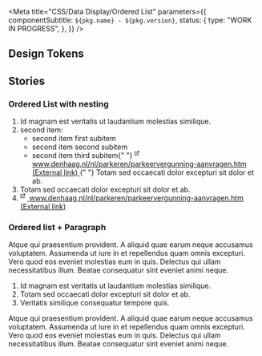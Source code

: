 
<Meta
  title="CSS/Data Display/Ordered List"
  parameters={{
    componentSubtitle: `${pkg.name} - ${pkg.version}`,
    status: {
      type: "WORK IN PROGRESS",
    },
  }}
/>

<Description markdown={readme} />

## Design Tokens

<DesignTokenDocBlock categoryName="Ordered List" viewType="table" />

## Stories

### Ordered List with nesting

<Canvas>
  <Story name="Ordered list">
    <ol className="denhaag-ordered-list">
      <li>Id magnam est veritatis ut laudantium molestias similique.</li>
      <li>
        second item:
        <ul className="denhaag-unordered-list denhaag-unordered-list--lower-alpha">
          <li>second item first subitem</li>
          <li>second item second subitem</li>
          <li>
            second item third subitem{" "}
            <a
              href="https://www.denhaag.nl/nl/parkeren/parkeervergunning-aanvragen.htm"
              className="denhaag-link denhaag-link--with-icon denhaag-link--with-icon-end"
            >
              <span className="denhaag-link__icon">
                <svg
                  xmlns="http://www.w3.org/2000/svg"
                  width="1em"
                  height="1em"
                  viewBox="0 0 24 24"
                  fill="none"
                  className="denhaag-icon"
                  focusable="false"
                  aria-hidden="true"
                  shapeRendering="auto"
                >
                  <path
                    d="M9.66667 1.66667C9.20643 1.66667 8.83333 1.29357 8.83333 0.833333C8.83333 0.373096 9.20643 0 9.66667 0H14.6667C14.8877 0 15.0996 0.0877975 15.2559 0.244078C15.4122 0.400358 15.5 0.61232 15.5 0.833333L15.5 5.83333C15.5 6.29357 15.1269 6.66667 14.6667 6.66667C14.2064 6.66667 13.8333 6.29357 13.8333 5.83333L13.8333 2.84518L6.08926 10.5893C5.76382 10.9147 5.23618 10.9147 4.91074 10.5893C4.58531 10.2638 4.58531 9.73618 4.91074 9.41074L12.6548 1.66667H9.66667ZM0.5 3.33333C0.5 2.41286 1.24619 1.66667 2.16667 1.66667H6.33333C6.79357 1.66667 7.16667 2.03976 7.16667 2.5C7.16667 2.96024 6.79357 3.33333 6.33333 3.33333H2.16667V13.3333H12.1667V9.16667C12.1667 8.70643 12.5398 8.33333 13 8.33333C13.4602 8.33333 13.8333 8.70643 13.8333 9.16667V13.3333C13.8333 14.2538 13.0871 15 12.1667 15H2.16667C1.24619 15 0.5 14.2538 0.5 13.3333V3.33333Z"
                    fill="currentColor"
                  />
                </svg>
              </span>
              <span className="denhaag-link__label">www.denhaag.nl/nl/parkeren/parkeervergunning-aanvragen.htm</span>
              <span className="denhaag-link__sr-only">(External link)</span>
            </a>{" "}
            Totam sed occaecati dolor excepturi sit dolor et ab.
          </li>
        </ul>
      </li>
      <li>Totam sed occaecati dolor excepturi sit dolor et ab.</li>
      <li>
        <a
          href="https://www.denhaag.nl/nl/parkeren/parkeervergunning-aanvragen.htm"
          className="denhaag-link denhaag-link--with-icon denhaag-link--with-icon-end"
        >
          <span className="denhaag-link__icon">
            <svg
              xmlns="http://www.w3.org/2000/svg"
              width="1em"
              height="1em"
              viewBox="0 0 24 24"
              fill="none"
              className="denhaag-icon"
              focusable="false"
              aria-hidden="true"
              shapeRendering="auto"
            >
              <path
                d="M9.66667 1.66667C9.20643 1.66667 8.83333 1.29357 8.83333 0.833333C8.83333 0.373096 9.20643 0 9.66667 0H14.6667C14.8877 0 15.0996 0.0877975 15.2559 0.244078C15.4122 0.400358 15.5 0.61232 15.5 0.833333L15.5 5.83333C15.5 6.29357 15.1269 6.66667 14.6667 6.66667C14.2064 6.66667 13.8333 6.29357 13.8333 5.83333L13.8333 2.84518L6.08926 10.5893C5.76382 10.9147 5.23618 10.9147 4.91074 10.5893C4.58531 10.2638 4.58531 9.73618 4.91074 9.41074L12.6548 1.66667H9.66667ZM0.5 3.33333C0.5 2.41286 1.24619 1.66667 2.16667 1.66667H6.33333C6.79357 1.66667 7.16667 2.03976 7.16667 2.5C7.16667 2.96024 6.79357 3.33333 6.33333 3.33333H2.16667V13.3333H12.1667V9.16667C12.1667 8.70643 12.5398 8.33333 13 8.33333C13.4602 8.33333 13.8333 8.70643 13.8333 9.16667V13.3333C13.8333 14.2538 13.0871 15 12.1667 15H2.16667C1.24619 15 0.5 14.2538 0.5 13.3333V3.33333Z"
                fill="currentColor"
              />
            </svg>
          </span>
          <span className="denhaag-link__label">www.denhaag.nl/nl/parkeren/parkeervergunning-aanvragen.htm</span>
          <span className="denhaag-link__sr-only">(External link)</span>
        </a>
      </li>
    </ol>
  </Story>
</Canvas>

### Ordered list + Paragraph

<Canvas>
  <Story name="Ordered list + Paragraph">
    <p className="utrecht-paragraph">
      Atque qui praesentium provident. A aliquid quae earum neque accusamus voluptatem. Assumenda ut iure in et
      repellendus quam omnis excepturi. Vero quod eos eveniet molestias eum in quis. Delectus qui ullam necessitatibus
      illum. Beatae consequatur sint eveniet animi neque.
    </p>
    <ol className="denhaag-ordered-list">
      <li>Id magnam est veritatis ut laudantium molestias similique.</li>
      <li>Totam sed occaecati dolor excepturi sit dolor et ab.</li>
      <li>Veritatis similique consequatur tempore quis.</li>
    </ol>
    <p className="utrecht-paragraph">
      Atque qui praesentium provident. A aliquid quae earum neque accusamus voluptatem. Assumenda ut iure in et
      repellendus quam omnis excepturi. Vero quod eos eveniet molestias eum in quis. Delectus qui ullam necessitatibus
      illum. Beatae consequatur sint eveniet animi neque.
    </p>
  </Story>
</Canvas>
